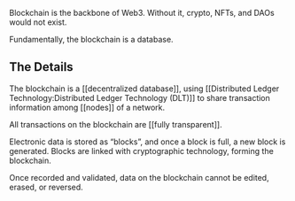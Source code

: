Blockchain is the backbone of Web3. Without it, crypto, NFTs, and DAOs would not exist.

Fundamentally, the blockchain is a database.

## The Details

The blockchain is a [[decentralized database]], using [[Distributed Ledger Technology:Distributed Ledger Technology (DLT)]] to share transaction information among [[nodes]] of a network.

All transactions on the blockchain are [[fully transparent]].

Electronic data is stored as “blocks”, and once a block is full, a new block is generated. Blocks are linked with cryptographic technology, forming the blockchain.

Once recorded and validated, data on the blockchain cannot be edited, erased, or reversed.
